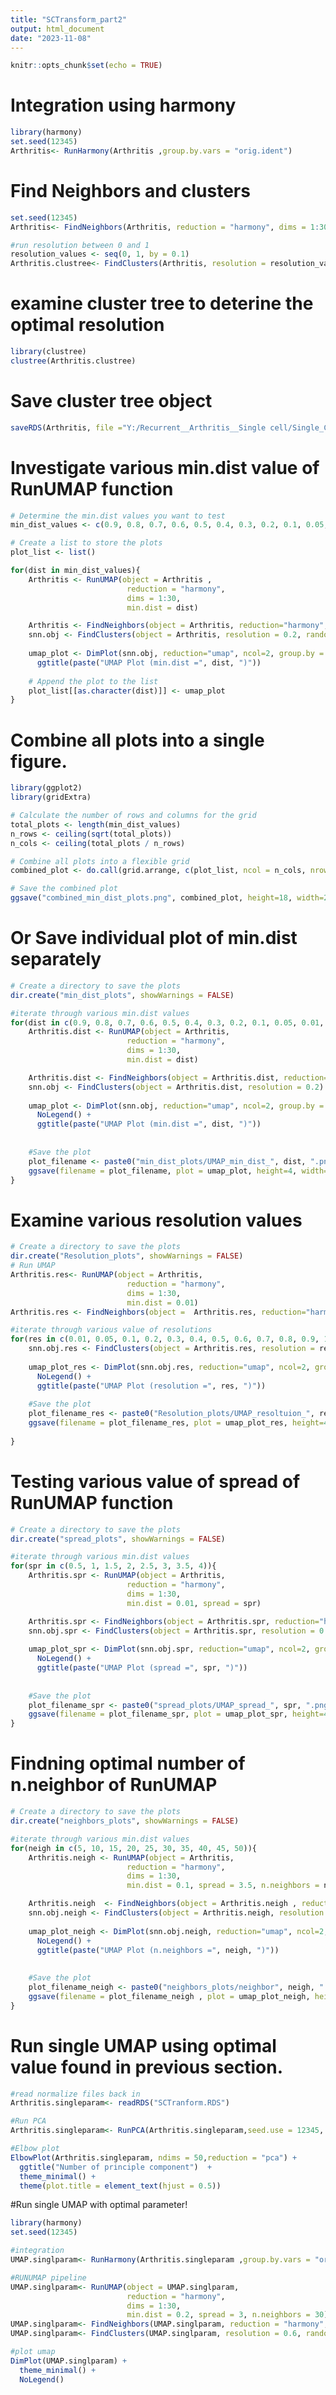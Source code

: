 ---
title: "SCTransform_part2"
output: html_document
date: "2023-11-08"
---

```{r setup, include=FALSE}
knitr::opts_chunk$set(echo = TRUE)
```

# Integration using harmony
``` {r}
library(harmony)
set.seed(12345)
Arthritis<- RunHarmony(Arthritis ,group.by.vars = "orig.ident")
```

# Find Neighbors and clusters
``` {r, fig.width= 8, fig.height= 10}
set.seed(12345)
Arthritis<- FindNeighbors(Arthritis, reduction = "harmony", dims = 1:30, verbose = FALSE)

#run resolution between 0 and 1
resolution_values <- seq(0, 1, by = 0.1)
Arthritis.clustree<- FindClusters(Arthritis, resolution = resolution_values, random.seed = 12345, verbose = FALSE)
``` 

# examine cluster tree to deterine the optimal resolution 

``` {r, fig.width= 8, fig.height= 9}
library(clustree)
clustree(Arthritis.clustree)
```
# Save cluster tree object

``` {r}
saveRDS(Arthritis, file ="Y:/Recurrent__Arthritis__Single cell/Single_Cell_Arthritis/Cluster.tree.RDS")
``` 

# Investigate various min.dist value of RunUMAP function
``` {r}
# Determine the min.dist values you want to test
min_dist_values <- c(0.9, 0.8, 0.7, 0.6, 0.5, 0.4, 0.3, 0.2, 0.1, 0.05, 0.01, 0.005, 0.001)  

# Create a list to store the plots
plot_list <- list()

for(dist in min_dist_values){
    Arthritis <- RunUMAP(object = Arthritis ,
                          reduction = "harmony",
                          dims = 1:30,
                          min.dist = dist)

    Arthritis <- FindNeighbors(object = Arthritis, reduction="harmony", dims = 1:30)
    snn.obj <- FindClusters(object = Arthritis, resolution = 0.2, random.seed = 12345)
    
    umap_plot <- DimPlot(snn.obj, reduction="umap", ncol=2, group.by = "seurat_clusters") +
      ggtitle(paste("UMAP Plot (min.dist =", dist, ")"))
    
    # Append the plot to the list
    plot_list[[as.character(dist)]] <- umap_plot
}
```

# Combine all plots into a single figure.
``` {r}
library(ggplot2)
library(gridExtra)

# Calculate the number of rows and columns for the grid
total_plots <- length(min_dist_values)
n_rows <- ceiling(sqrt(total_plots))
n_cols <- ceiling(total_plots / n_rows)

# Combine all plots into a flexible grid
combined_plot <- do.call(grid.arrange, c(plot_list, ncol = n_cols, nrow = n_rows))

# Save the combined plot
ggsave("combined_min_dist_plots.png", combined_plot, height=18, width=20)
``` 

# Or Save individual plot of min.dist separately  
``` {r}
# Create a directory to save the plots 
dir.create("min_dist_plots", showWarnings = FALSE)

#iterate through various min.dist values
for(dist in c(0.9, 0.8, 0.7, 0.6, 0.5, 0.4, 0.3, 0.2, 0.1, 0.05, 0.01, 0.005, 0.001)){
    Arthritis.dist <- RunUMAP(object = Arthritis,
                          reduction = "harmony",
                          dims = 1:30,
                          min.dist = dist)

    Arthritis.dist <- FindNeighbors(object = Arthritis.dist, reduction="harmony", dims = 1:30)
    snn.obj <- FindClusters(object = Arthritis.dist, resolution = 0.2)
    
    umap_plot <- DimPlot(snn.obj, reduction="umap", ncol=2, group.by = "seurat_clusters", label = TRUE) +
      NoLegend() +
      ggtitle(paste("UMAP Plot (min.dist =", dist, ")"))
    
    
    #Save the plot
    plot_filename <- paste0("min_dist_plots/UMAP_min_dist_", dist, ".png")
    ggsave(filename = plot_filename, plot = umap_plot, height=4, width=7, dpi=300)
}
``` 

# Examine various resolution values
``` {r}
# Create a directory to save the plots 
dir.create("Resolution_plots", showWarnings = FALSE)
# Run UMAP
Arthritis.res<- RunUMAP(object = Arthritis,
                          reduction = "harmony",
                          dims = 1:30,
                          min.dist = 0.01)
Arthritis.res <- FindNeighbors(object =  Arthritis.res, reduction="harmony", dims = 1:30)

#iterate through various value of resolutions 
for(res in c(0.01, 0.05, 0.1, 0.2, 0.3, 0.4, 0.5, 0.6, 0.7, 0.8, 0.9, 1)){
    snn.obj.res <- FindClusters(object = Arthritis.res, resolution = res, random.seed = 12345, verbose = FALSE)
    
    umap_plot_res <- DimPlot(snn.obj.res, reduction="umap", ncol=2, group.by = "seurat_clusters", label = TRUE) +
      NoLegend() +
      ggtitle(paste("UMAP Plot (resolution =", res, ")"))
    
    #Save the plot
    plot_filename_res <- paste0("Resolution_plots/UMAP_resoltuion_", res, ".png")
    ggsave(filename = plot_filename_res, plot = umap_plot_res, height=4, width=7, dpi=300)
    
}
``` 

# Testing various value of spread of RunUMAP function

``` {r}
# Create a directory to save the plots 
dir.create("spread_plots", showWarnings = FALSE)

#iterate through various min.dist values
for(spr in c(0.5, 1, 1.5, 2, 2.5, 3, 3.5, 4)){
    Arthritis.spr <- RunUMAP(object = Arthritis,
                          reduction = "harmony",
                          dims = 1:30,
                          min.dist = 0.01, spread = spr)

    Arthritis.spr <- FindNeighbors(object = Arthritis.spr, reduction="harmony", dims = 1:30)
    snn.obj.spr <- FindClusters(object = Arthritis.spr, resolution = 0.6)
    
    umap_plot_spr <- DimPlot(snn.obj.spr, reduction="umap", ncol=2, group.by = "seurat_clusters", label = TRUE) +
      NoLegend() +
      ggtitle(paste("UMAP Plot (spread =", spr, ")"))
    
    
    #Save the plot
    plot_filename_spr <- paste0("spread_plots/UMAP_spread_", spr, ".png")
    ggsave(filename = plot_filename_spr, plot = umap_plot_spr, height=4, width=7, dpi=300)
}
``` 


# Findning optimal number of n.neighbor of RunUMAP

``` {r}
# Create a directory to save the plots 
dir.create("neighbors_plots", showWarnings = FALSE)

#iterate through various min.dist values
for(neigh in c(5, 10, 15, 20, 25, 30, 35, 40, 45, 50)){
    Arthritis.neigh <- RunUMAP(object = Arthritis,
                          reduction = "harmony",
                          dims = 1:30,
                          min.dist = 0.1, spread = 3.5, n.neighbors = neigh)

    Arthritis.neigh  <- FindNeighbors(object = Arthritis.neigh , reduction="harmony", dims = 1:30)
    snn.obj.neigh <- FindClusters(object = Arthritis.neigh, resolution = 0.6, random.seed = 12345)
    
    umap_plot_neigh <- DimPlot(snn.obj.neigh, reduction="umap", ncol=2, group.by = "seurat_clusters", label = TRUE) +
      NoLegend() +
      ggtitle(paste("UMAP Plot (n.neighbors =", neigh, ")"))
    
    
    #Save the plot
    plot_filename_neigh <- paste0("neighbors_plots/neighbor", neigh, ".png")
    ggsave(filename = plot_filename_neigh , plot = umap_plot_neigh, height=4, width=7, dpi=300)
}
``` 

# Run single UMAP using optimal value found in previous section. 
``` {r}
#read normalize files back in 
Arthritis.singleparam<- readRDS("SCTranform.RDS")

#Run PCA
Arthritis.singleparam<- RunPCA(Arthritis.singleparam,seed.use = 12345, verbose = FALSE)

#Elbow plot
ElbowPlot(Arthritis.singleparam, ndims = 50,reduction = "pca") +
  ggtitle("Number of principle component")  + 
  theme_minimal() +
  theme(plot.title = element_text(hjust = 0.5))
```

#Run single UMAP with optimal parameter!

``` {r, fig.width= 5, fig.height= 5}
library(harmony)
set.seed(12345)

#integration
UMAP.singlparam<- RunHarmony(Arthritis.singleparam ,group.by.vars = "orig.ident")

#RUNUMAP pipeline 
UMAP.singlparam<- RunUMAP(object = UMAP.singlparam,
                          reduction = "harmony",
                          dims = 1:30,
                          min.dist = 0.2, spread = 3, n.neighbors = 30)
UMAP.singlparam<- FindNeighbors(UMAP.singlparam, reduction = "harmony", dims = 1:30, verbose = FALSE)
UMAP.singlparam<- FindClusters(UMAP.singlparam, resolution = 0.6, random.seed = 12345)

#plot umap 
DimPlot(UMAP.singlparam) +
  theme_minimal() +
  NoLegend()
``` 






